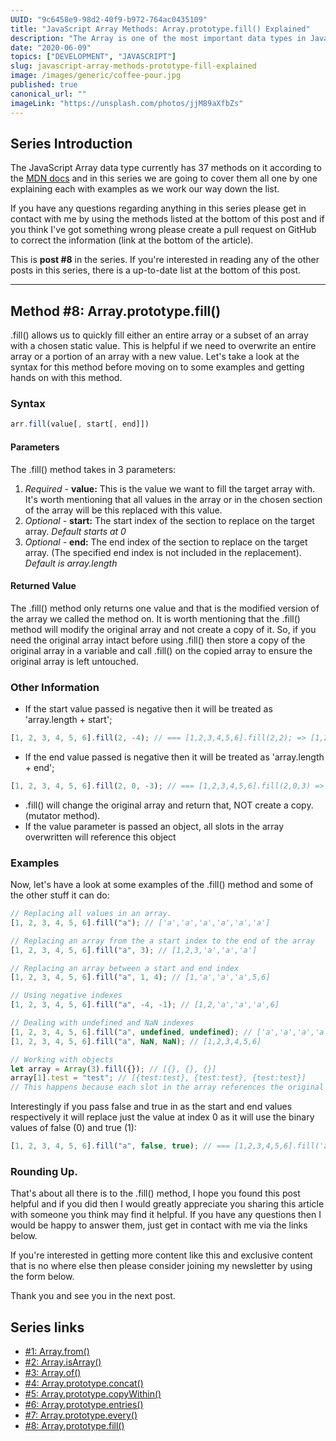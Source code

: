 ```yaml
---
UUID: "9c6458e9-98d2-40f9-b972-764ac0435109"
title: "JavaScript Array Methods: Array.prototype.fill() Explained"
description: "The Array is one of the most important data types in JavaScript, here is everything you need to know about the Array method Array.prototype.fill()."
date: "2020-06-09"
topics: ["DEVELOPMENT", "JAVASCRIPT"]
slug: javascript-array-methods-prototype-fill-explained
image: /images/generic/coffee-pour.jpg
published: true
canonical_url: ""
imageLink: "https://unsplash.com/photos/jjM89aXfbZs"
---
```


## Series Introduction

The JavaScript Array data type currently has 37 methods on it according to the [MDN docs](https://developer.mozilla.org/en-US/docs/Web/JavaScript/Reference/Global_Objects/Array) and in this series we are going to cover them all one by one explaining each with examples as we work our way down the list.

If you have any questions regarding anything in this series please get in contact with me by using the methods listed at the bottom of this post and if you think I've got something wrong please create a pull request on GitHub to correct the information (link at the bottom of the article).

This is **post #8** in the series. If you're interested in reading any of the other posts in this series, there is a up-to-date list at the bottom of this post.

---

## Method #8: Array.prototype.fill()

.fill() allows us to quickly fill either an entire array or a subset of an array with a chosen static value. This is helpful if we need to overwrite an entire array or a portion of an array with a new value. Let's take a look at the syntax for this method before moving on to some examples and getting hands on with this method.

### Syntax

```jsx
arr.fill(value[, start[, end]])
```

#### Parameters

The .fill() method takes in 3 parameters:

1. _Required -_ **value:** This is the value we want to fill the target array with. It's worth mentioning that all values in the array or in the chosen section of the array will be this replaced with this value.
2. _Optional -_ **start:** The start index of the section to replace on the target array. _Default starts at 0_
3. _Optional -_ **end:** The end index of the section to replace on the target array. (The specified end index is not included in the replacement). _Default is array.length_

#### Returned Value

The .fill() method only returns one value and that is the modified version of the array we called the method on. It is worth mentioning that the .fill() method will modify the original array and not create a copy of it. So, if you need the original array intact before using .fill() then store a copy of the original array in a variable and call .fill() on the copied array to ensure the original array is left untouched.

### Other Information

- If the start value passed is negative then it will be treated as 'array.length + start';

```jsx
[1, 2, 3, 4, 5, 6].fill(2, -4); // === [1,2,3,4,5,6].fill(2,2); => [1,2,2,2,2,2]
```

- If the end value passed is negative then it will be treated as 'array.length + end';

```jsx
[1, 2, 3, 4, 5, 6].fill(2, 0, -3); // === [1,2,3,4,5,6].fill(2,0,3) => [2,2,2,4,5,6]
```

- .fill() will change the original array and return that, NOT create a copy. (mutator method).
- If the value parameter is passed an object, all slots in the array overwritten will reference this object

### Examples

Now, let's have a look at some examples of the .fill() method and some of the other stuff it can do:

```jsx
// Replacing all values in an array.
[1, 2, 3, 4, 5, 6].fill("a"); // ['a','a','a','a','a','a']

// Replacing an array from the a start index to the end of the array
[1, 2, 3, 4, 5, 6].fill("a", 3); // [1,2,3,'a','a','a']

// Replacing an array between a start and end index
[1, 2, 3, 4, 5, 6].fill("a", 1, 4); // [1,'a','a','a',5,6]

// Using negative indexes
[1, 2, 3, 4, 5, 6].fill("a", -4, -1); // [1,2,'a','a','a',6]

// Dealing with undefined and NaN indexes
[1, 2, 3, 4, 5, 6].fill("a", undefined, undefined); // ['a','a','a','a','a','a',]
[1, 2, 3, 4, 5, 6].fill("a", NaN, NaN); // [1,2,3,4,5,6]

// Working with objects
let array = Array(3).fill({}); // [{}, {}, {}]
array[1].test = "test"; // [{test:test}, {test:test}, {test:test}]
// This happens because each slot in the array references the original object that was used to fill the array.
```

Interestingly if you pass false and true in as the start and end values respectively it will replace just the value at index 0 as it will use the binary values of false (0) and true (1):

```jsx
[1, 2, 3, 4, 5, 6].fill("a", false, true); // === [1,2,3,4,5,6].fill('a',0,1); => [ "a", 2, 3, 4, 5, 6 ]
```

### Rounding Up.

That's about all there is to the .fill() method, I hope you found this post helpful and if you did then I would greatly appreciate you sharing this article with someone you think may find it helpful. If you have any questions then I would be happy to answer them, just get in contact with me via the links below.

If you're interested in getting more content like this and exclusive content that is no where else then please consider joining my newsletter by using the form below.

Thank you and see you in the next post.

## Series links

- [#1: Array.from()](https://conermurphy.com/javascript-array-methods-from-explained)
- [#2: Array.isArray()](https://conermurphy.com/javascript-array-methods-isarray-explained)
- [#3: Array.of()](https://conermurphy.com/javascript-array-methods-of-explained)
- [#4: Array.prototype.concat()](https://conermurphy.com/javascript-array-methods-prototype-concat-explained)
- [#5: Array.prototype.copyWithin()](https://conermurphy.com/javascript-array-methods-prototype-copywithin-explained)
- [#6: Array.prototype.entries()](https://conermurphy.com/javascript-array-methods-prototype-entries-explained)
- [#7: Array.prototype.every()](https://conermurphy.com/javascript-array-methods-prototype-every-explained)
- [#8: Array.prototype.fill()](https://conermurphy.com/javascript-array-methods-prototype-fill-explained)

